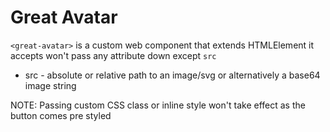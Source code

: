 # Great Avatar

```<great-avatar>``` is a custom web component that extends HTMLElement it accepts won't pass any attribute down except ```src```
- src - absolute or relative path to an image/svg or alternatively a base64 image string 

NOTE: Passing custom CSS class or inline style won't take effect as the button comes pre styled
